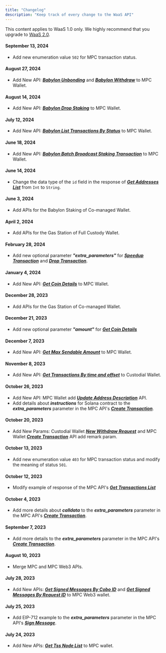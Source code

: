 ```yaml
---
title: "Changelog"
description: "Keep track of every change to the WaaS API"
---
```

<Note>This content applies to WaaS 1.0 only. We highly recommend that you upgrade to [WaaS 2.0](/v2/guides/overview/introduction).</Note>
#### September 13, 2024
   - Add new enumeration value `502` for MPC transaction status.

#### August 27, 2024
  - Add New API: ***[Babylon Unbonding](/v1/api-references/mpc-wallet/babylon_unbonding)*** and ***[Babylon Withdraw](/v1/api-references/mpc-wallet/babylon_withdraw)*** to MPC Wallet.

#### August 14, 2024
  - Add New API: ***[Babylon Drop Staking](/v1/api-references/mpc-wallet/babylon_drop_staking)*** to MPC Wallet.

#### July 12, 2024
  - Add New API: ***[Babylon List Transactions By Status](/v1/api-references/mpc-wallet/babylon_list_transactions_by_status)*** to MPC Wallet.

#### June 18, 2024
  - Add New API: ***[Babylon Batch Broadcast Staking Transaction](/v1/api-references/mpc-wallet/babylon_batch_broadcast_staking_transaction)*** to MPC Wallet.

#### June 14, 2024
  - Change the data type of the `id` field in the response of ***[Get Addresses List](/v1/api-references/mpc-wallet/mpc_list_addresses)*** from `Int` to `String`.

#### June 3, 2024
   - Add APIs for the Babylon Staking of Co-managed Wallet.

#### April 2, 2024
   - Add APIs for the Gas Station of Full Custody Wallet.

#### February 28, 2024
   - Add new optional parameter ***"extra_parameters"*** for ***[Speedup Transaction](/v1/api-references/mpc-wallet/mpc_speedup_transaction)*** and ***[Drop Transaction](/v1/api-references/mpc-wallet/mpc_drop_transaction)***.

#### January 4, 2024
   - Add New API: ***[Get Coin Details](/v1/api-references/mpc-wallet/mpc_coin_info)*** to MPC Wallet.

#### December 28, 2023
   - Add APIs for the Gas Station of Co-managed Wallet.

#### December 21, 2023
   - Add new optional parameter ***"amount"*** for ***[Get Coin Details](/v1/api-references/custody-wallet/coin_info)***

#### December 7, 2023
   - Add New API: ***[Get Max Sendable Amount](/v1/api-references/mpc-wallet/mpc_get_max_send_amount)*** to MPC Wallet.

#### November 8, 2023
   - Add New API: ***[Get Transactions By time and offset](/v1/api-references/custody-wallet/transactions_by_time_ex)*** to Custodial Wallet.

#### October 26, 2023
   - Add New API: MPC Wallet add ***[Update Address Description](/v1/api-references/mpc-wallet/mpc_update_address_description)*** API.
   - Add details about ***instructions*** for Solana contract to the ***extra_parameters*** parameter
     in the MPC API's ***[Create Transaction](/v1/api-references/mpc-wallet/mpc_create_transaction)***.

#### October 20, 2023
   - Add New Params: Custodial Wallet ***[New Withdraw Request](/v1/api-references/custody-wallet/new_withdraw_request)*** and MPC Wallet  ***[Create Transaction](/v1/api-references/mpc-wallet/mpc_create_transaction)*** API add remark param.

#### October 13, 2023
   - Add new enumeration value `403` for MPC transaction status and modify the meaning of status `501`.

#### October 12, 2023
   - Modify example of response of the MPC API's ***[Get Transactions List](/v1/api-references/mpc-wallet/mpc_list_transactions)*** 

#### October 4, 2023
   - Add more details about ***calldata*** to the ***extra_parameters*** parameter
     in the MPC API's ***[Create Transaction](/v1/api-references/mpc-wallet/mpc_create_transaction)***.

#### September 7, 2023
   - Add more details to the ***extra_parameters*** parameter in the MPC API's
     ***[Create Transaction](/v1/api-references/mpc-wallet/mpc_create_transaction)***.

#### August 10, 2023
   - Merge MPC and MPC Web3 APIs.

#### July 28, 2023
   - Add New APIs: ***[Get Signed Messages By Cobo ID](/v1/api-references/mpc-wallet/mpc_sign_messages_by_cobo_ids)*** and
     ***[Get Signed Messages By Request ID](/v1/api-references/mpc-wallet/mpc_sign_messages_by_request_ids)*** to MPC Web3 wallet.

#### July 25, 2023
   - Add EIP-712 example to the ***extra_parameters*** parameter in the MPC API's ***[Sign Message](/v1/api-references/mpc-wallet/mpc_sign_message)***.

#### July 24, 2023
   - Add New APIs: ***[Get Tss Node List](/v1/api-references/mpc-wallet/mpc_list_tss_node)*** to MPC wallet.
